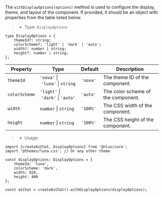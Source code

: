 The `withDisplayOptions(options)` method is used to configure the display, theme, and layout of the component.
If provided, it should be an object with properties from the table listed below.

> * Type: `DisplayOptions`

```tsx
type DisplayOptions = {
    themeId?: string;
    colorScheme?: 'light' | 'dark' | 'auto';
    width?: number | string;
    height?: number | string;
};
```

| Property | Type |  Default |Description |
| --- | --- | --- | --- |
| `themeId` | `'nova'`&nbsp;\|&nbsp;`'luna'`&nbsp;\|&nbsp;`string` | `'nova'` | The theme ID of the component. |
| `colorScheme` | `'light'`&nbsp;\|&nbsp;`'dark'`&nbsp;\|&nbsp;`'auto'` | `'auto'` | The color scheme of the component. |
| `width` | `number`&nbsp;\|&nbsp;`string` | `'100%'` | The CSS width of the component. |
| `height` | `number`&nbsp;\|&nbsp;`string` | `'100%'` | The CSS height of the component. |

> * Usage:

```tsx
import {createAiChat, DisplayOptions} from '@nlux/core';
import '@themes/luna.css'; // Or any other theme

const displayOptions: DisplayOptions = {
    themeId: 'luna',
    colorScheme: 'dark',
    width: 920,
    height: 400
};

const aiChat = createAiChat().withDisplayOptions(displayOptions);
```
